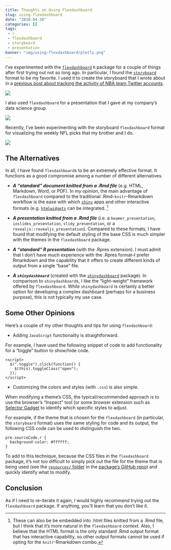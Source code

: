 ```yaml
---
title: Thoughts on Using Flexdashboard
slug: using-flexdashboard
date: "2018-04-30"
categories: []
tags:
 - r
 - flexdashboard
 - storyboard
 - presentation
banner: "img/using-flexdashboard/plotly.png"
---
```


I've experimented with the [`flexdashboard`](https://rmarkdown.rstudio.com/flexdashboard/) `R` package
for a couple of things after first trying out not so long ago.
In particular, I found the 
[`storyboard`](https://rmarkdown.rstudio.com/flexdashboard/using.html#storyboards) format to be my favorite.
I used it to create the storyboard that I wrote about in a
[previous post about tracking the activity of NBA team Twitter accounts](/post/2018-03-11-nba-tweets-tms-flexdashboard/nba-tms.html).

![](/img/nba-tweets-tms-flexdashboard/viz_unigram_cnts_facet.png)

I also used `flexdashboard` for a presentation that I gave at my company's
data science group.

![](/img/presentations-2018-03-14.png)

Recently, I've been experimenting with the storyboard `flexdashboard` format
for visualizing the weekly NFL picks that my brother and I do.

![](/img/using-flexdashboard/nfl-picks.png)

## The Alternatives

In all, I have found `flexdashboard`s to be an extremely effective format.
It functions as a good compromise among a number of different alternatives.

+ ___A "standard" document  knitted from a .Rmd file___
(e.g. HTML, Markdown, Word, or PDF).
In my opinion, the main advantage of `flexdashboard` compared to the traditional
.Rmd-`knitr`-Rmarkdown workflow is the ease with which
[`shiny`](https://shiny.rstudio.com/) apps and other interactive 
formats (e.g. [`htmlwidgets`](https://www.htmlwidgets.org/) can be integrated. [^apps]

+ ___A presentation knitted from a .Rmd file___
(i.e. a `beamer_presentation`, `ioslides_presentation`, `slidy_presentation`, or a `revealjs::revealjs_presentation`).
Compared to these formats, I have found that
modifying the default styling of the base CSS is much simpler with the
themes in the `flexdashboard` package. 

+ ___A "standard" R presentation___ (with the .Rpres extension).
I must admit that I don't have
much experience with the .Rpres format--I prefer Rmarkdown and the capability that it offers
to create different kinds of output from a single "base" file.

+ ___A `shinydashboard`___ (created with the [`shinydashboard`](https://rstudio.github.io/shinydashboard/) package).
In comparison to `shinydashboard`s, I like the "light-weight" framework
offered by `flexdashboard`. While `shinydashboard` is certainly a better option
for developing a complex dashboard (perhaps for a business purpose), 
this is not typically my use case.

[^apps]:
These can also be
be embedded into .html files knitted from a .Rmd file, but I think that it's more natural in the 
`flexdashboard` context. Also, I believe that the HTML format is the only standard .Rmd output
format that has interactive capability, so other output formats cannot be used
if opting for the `knitr`-Rmarkdown combo.

## Some Other Opinions

Here's a couple of my other thoughts and tips for using `flexdashboard`:

+ Adding `JavaScript` functionality is straightforward.

For example, I have used the following snippet of code to add functionality for a "toggle"
button to show/hide code.
```
<script>
  $(".toggle").click(function() {
    $(this).toggleClass("open");
  });
</script>
```

+ Customizing the colors and styles (with `.css`) is also simple.

When modifying a theme's CSS, the typical/recommended approach is to use the browser's
"Inspect" tool (or some browser extension such as [Selector Gadget](selectorgadget.com/)
to identify which specific styles to adjust.

For example, if the theme that is chosen for the `flexdashboard` (in particular,
the `storyboard` format) uses the same styling for code and its output, the
following CSS code can be used to distinguish the two.

```
pre.sourceCode.r {
  background-color: #ffffff;
}
```

To add to this technique,
because the CSS files in the `flexdashboard` package, it's not too difficult
to simply pick out the file for the theme that is being used
(see the [`resources/` folder](https://github.com/rstudio/flexdashboard/blob/master/inst/rmarkdown/templates/flex_dashboard/resources/)
in the [package's GitHub repo](https://github.com/rstudio/flexdashboard))
and quickly identify what to modify.

## Conclusion

As if I need to re-iterate it again, I would highly recommend trying out the
`flexdashboard` package. If anything, you'll learn that you don't like it.



